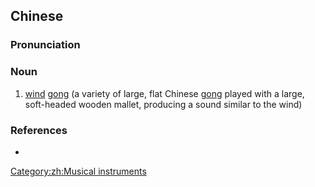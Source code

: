 {{also|风锣}}
==Chinese==
{{zh-forms|s=风锣}}

===Pronunciation===
{{zh-pron
|m=fēngluó
|cat=n
}}

===Noun===
{{zh-noun}}

# [[wind]] [[gong]] (a variety of large, flat Chinese [[gong]] played with a large, soft-headed wooden mallet, producing a sound similar to the wind)

===References===
* {{cite-web
|url=http://www.google.com/search?hl=en&q=%22%E9%A2%A8%E9%91%BC%22+%22wind+gong%22
|title="風鑼" "wind gong"
|work=google search
|language=Mandarin/English
|accessdate=2008-04-07}}

[[Category:zh:Musical instruments]]
